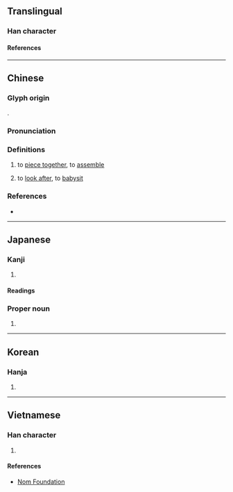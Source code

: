 {{also|凑|溱}}
{{character info}}
==Translingual==

===Han character===
{{Han char|rn=85|rad=水|as=09|sn=12|four=35134|canj=EQKK|ids=⿰氵奏}}

====References====
{{Han ref|kx=0636.220|dkj=17822|dj=1043.200|hdz=31666.090|uh=6E4A}}

----

==Chinese==
{{zh-forms|t2=凑|s=凑}}

===Glyph origin===
{{Han etym}}
{{Han compound|水|alt1=氵|奏|ls=psc|c1=s|c2=p}}.

===Pronunciation===
{{zh-pron
|m=còu
|dg=цу3
|c=cau3
|c-t=ceu1
|md=cháiu
|mn=chhàu/qz:chhò/xm,zz:chhò͘
|mn_note=chhàu - vernacular; chhò/chhò͘ - literary
|mn-t=cou3
|w=2ceu
|mc=y
|oc=y
|ma=Zh-còu.ogg
|cat=v
}}

===Definitions===
{{zh-hanzi}}

# to [[piece together]], to [[assemble]]
# {{lb|zh|Cantonese}} to [[look after]], to [[babysit]]
#: {{zh-usex|我 係 阿婆 湊 大。|I was raised by my grandma.|C}}

===References===
* {{R:yue:Hanzi}}

{{zh-cat|Intermediate}}

----

==Japanese==

===Kanji===
{{ja-kanji|grade=|rs=水09}}

# {{rfdef|ja|sort=水09}}

====Readings====
{{ja-readings
|goon=す
|kanon=そう<そう
|kun=みなと-, あつ-まる
}}

===Proper noun===
{{ja-pos|proper|みなと}}

# {{surname|ja|sort=みなと}}

----

==Korean==

===Hanja===
{{ko-hanja|주}}

# {{rfdef|ko|sort=水09}}

----

==Vietnamese==

===Han character===
{{vi-readings|rs=水09|reading=tấu}}

# {{rfdef|vi|sort=水09}}

====References====
* [http://nomfoundation.org/common/nom_details.php?codepoint=6e4a Nom Foundation]